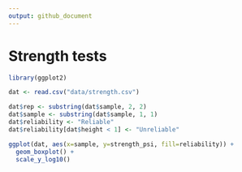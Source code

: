 ```yaml
---
output: github_document
---
```


# Strength tests

```r

library(ggplot2)

dat <- read.csv("data/strength.csv")

dat$rep <- substring(dat$sample, 2, 2)
dat$sample <- substring(dat$sample, 1, 1)
dat$reliability <- "Reliable"
dat$reliability[dat$height < 1] <- "Unreliable"

ggplot(dat, aes(x=sample, y=strength_psi, fill=reliability)) +
  geom_boxplot() +
  scale_y_log10()

```
